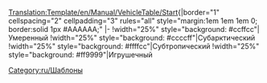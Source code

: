 <noinclude>[[Translation:Template/en/Manual/VehicleTable/Start]]</noinclude><noinclude>[[Category:ru/Шаблоны]]</noinclude>{|border="1" cellspacing="2" cellpadding="3" rules="all" style="margin:1em 1em 1em 0; border:solid 1px #AAAAAA;"
|-
!width="25%" style="background: #ccffcc"|Умеренный
!width="25%" style="background: #ccccff"|Субарктический
!width="25%" style="background: #ffffcc"|Субтропический
!width="25%" style="background: #ff9999"|Игрушечный